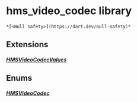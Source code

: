 # hms_video_codec library

    *[<Null safety>](https://dart.dev/null-safety)*

## Extensions

##### [HMSVideoCodecValues](../enum_hms_video_codec/HMSVideoCodecValues)

## Enums

##### [HMSVideoCodec](../enum_hms_video_codec/HMSVideoCodec-class)
